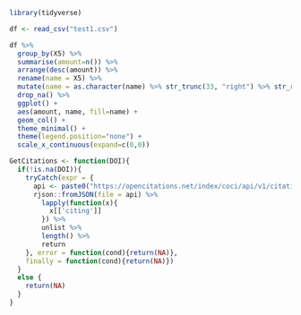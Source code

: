 ```{r}
library(tidyverse)
```

```{r}
df <- read_csv("test1.csv")
```
```{r fig.height=12, fig.width=5}
df %>% 
  group_by(X5) %>% 
  summarise(amount=n()) %>% 
  arrange(desc(amount)) %>% 
  rename(name = X5) %>%
  mutate(name = as.character(name) %>% str_trunc(33, "right") %>% str_remove_all("th\\s") %>%  fct_reorder(amount)) %>% 
  drop_na() %>% 
  ggplot() +
  aes(amount, name, fill=name) +
  geom_col() +
  theme_minimal() +
  theme(legend.position="none") +
  scale_x_continuous(expand=c(0,0))
```

```{r}
GetCitations <- function(DOI){
  if(!is.na(DOI)){
    tryCatch(expr = {
      api <- paste0("https://opencitations.net/index/coci/api/v1/citations/",DOI)
      rjson::fromJSON(file = api) %>% 
        lapply(function(x){
          x[['citing']]
        }) %>% 
        unlist %>% 
        length() %>% 
        return
    }, error = function(cond){return(NA)},
    finally = function(cond){return(NA)})
  } 
  else {
    return(NA)
  }
}
```

